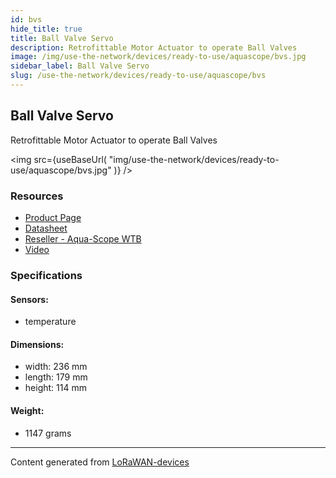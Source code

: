```yaml
---
id: bvs
hide_title: true
title: Ball Valve Servo
description: Retrofittable Motor Actuator to operate Ball Valves
image: /img/use-the-network/devices/ready-to-use/aquascope/bvs.jpg
sidebar_label: Ball Valve Servo
slug: /use-the-network/devices/ready-to-use/aquascope/bvs
---
```



## Ball Valve Servo

Retrofittable Motor Actuator to operate Ball Valves

<img
src={useBaseUrl(
"img/use-the-network/devices/ready-to-use/aquascope/bvs.jpg"
)}
/>

### Resources

- [Product Page](https://www.aqua-scope.com/ball-valve-servo.html)
- [Datasheet](https://www.aqua-scope.com/fileadmin/docs/BVSLWE01_DataSheet.pdf)
- [Reseller - Aqua-Scope WTB](https://www.aqua-scope.com/buy.html)
- [Video](https://www.youtube.com/watch?v=SsR9Trlw3SU)

### Specifications

#### Sensors:
- temperature
#### Dimensions:
- width: 236 mm
- length: 179 mm
- height: 114 mm
#### Weight: 
- 1147 grams



---
Content generated from [LoRaWAN-devices](https://github.com/TheThingsNetwork/lorawan-devices)